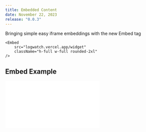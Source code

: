 ```yaml
---
title: Embedded Content
date: November 22, 2023
release: "0.0.3"
---
```


Bringing simple easy iframe embeddings with the new Embed tag

```mdx
<Embed
    src="logwatch.vercel.app/widget"
    className="h-full w-full rounded-2xl"
/>
```

## Embed Example

<Embed
    src="/widget"
    className="h-full w-full rounded-2xl"
/>